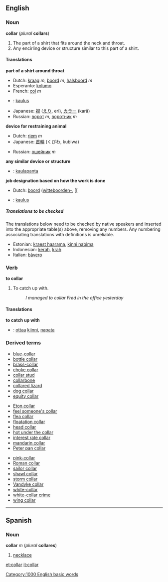 {{wikipedia}}
==English==
=== Noun ===
'''collar''' (''plural'' '''collars''')

#The part of a shirt that fits around the neck and throat.
#Any encirling device or structure similar to this part of a shirt.
<!-- this is used in "blue-collar" and "white-collar" only
#Any job designation, based on how the work is done, what demographic group usually does it, and where it is done, e.g. [[blue-collar]] and [[white-collar]].
-->

====Translations====

'''part of a shirt around throat'''
{{top}}
<!--languages from A to I go here-->
*Dutch: [[kraag]] ''m'', [[boord]] ''m'', [[halsboord]] ''m''
*Esperanto: [[kolumo]]
*French: [[col#French|col]] ''m''
*{{fi}}: [[kaulus]]
{{mid}}
<!--languages from J to Z go here-->
*Japanese: [[襟]] ([[えり]], eri), [[カラー]] (karā)
*Russian: [[ворот]] ''m'', [[воротник]] ''m''
{{bottom}}

'''device for restraining animal'''
{{top}}
<!--languages from A to I go here-->
*Dutch: [[riem]] ''m''
*Japanese: [[首輪]] (くびわ, kubiwa)
{{mid}}
<!--languages from J to Z go here-->
*Russian: [[ошейник]] ''m''
{{bottom}}

'''any similar device or structure'''
{{top}}
<!--languages from A to I go here-->
*{{fi}}: [[kaulapanta]]
{{mid}}
<!--languages from J to Z go here-->
{{bottom}}

'''job designation based on how the work is done'''
{{top}}
<!--languages from A to I go here-->
*Dutch: [[boord]] ([[witteboorden-]], [[
*{{fi}}: [[kaulus]]
{{mid}}
<!--languages from J to Z go here-->
{{bottom}}

=====Translations to be checked=====
<!--Remove this section once all of the translations below have been moved into the tables above.-->
{{checktrans}}
The translations below need to be checked by native speakers and inserted into the appropriate table(s) above, removing any numbers.  Any numbering associating translations with definitions is unreliable.

*Estonian: [[kraest haarama]], [[kinni nabima]]
*Indonesian: [[kerah]], [[krah]]
*Italian: [[bàvero]]

===Verb===
'''to collar'''

#To catch up with.
#:''I managed to collar Fred in the office yesterday''

====Translations====
'''to catch up with'''
{{top}}
<!--languages from A to I go here-->
*{{fi}}: [[ottaa]] [[kiinni]], [[napata]]
{{mid}}
<!--languages from J to Z go here-->
{{bottom}}

===Derived terms===
{{3column-top}}
*[[blue-collar]]
*[[bottle collar]]
*[[brass-collar]]
*[[choke collar]]
*[[collar stud]]
*[[collarbone]]
*[[collared lizard]]
*[[dog collar]]
*[[equity collar]]
{{3column-mid}}
*[[Eton collar]]
*[[feel someone's collar]]
*[[flea collar]]
*[[floatation collar]]
*[[head collar]]
*[[hot under the collar]]
*[[interest rate collar]]
*[[mandarin collar]]
*[[Peter pan collar]]
{{3column-mid}}
*[[pink-collar]]
*[[Roman collar]]
*[[sailor collar]]
*[[shawl collar]]
*[[storm collar]]
*[[Vandyke collar]]
*[[white-collar]]
*[[white-collar crime]]
*[[wing collar]]
{{3column-end}}

----
==Spanish==
===Noun===
'''collar''' ''m'' (''plural'' '''collares''')

#[[necklace]]

[[Category:1000 English basic words]]

[[et:collar]]
[[it:collar]]